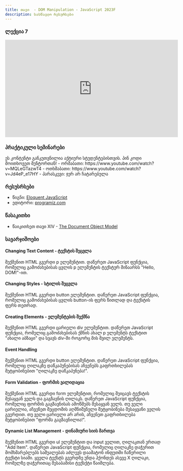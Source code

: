 ```yaml
---
title: თავი  - DOM Manipulation - JavaScript 2023F
description: სასწავლო რესურსები
---
```


### ლექცია 7

<iframe
  width="560"
  height="315"
  src="https://www.youtube.com/embed/ayyEXkWFWlU"
  title="YouTube video player"
  frameborder="0"
  allow="accelerometer; autoplay; clipboard-write; encrypted-media; gyroscope; picture-in-picture; web-share"
  allowfullscreen
></iframe>

### პრაქტიკული სემინარები

<Card>
  <PinCodeProtectedContent>
    <Locked>
      ეს კონტენტი განკუთვნილია აქტიური სტუდენტებისთვის. პინ კოდი მოითხოვეთ
      მენტორთან!
    </Locked>
    <Unlocked>
      - ორშაბათი: https://www.youtube.com/watch?v=MQLeGTazwT4 - ოთხშაბათი:
      https://www.youtube.com/watch?v=Jd4eP_e17HY - პარასკევი: ჯერ არ ჩატარებულა
    </Unlocked>
  </PinCodeProtectedContent>
</Card>

### რესუსრსები

- წიგნი: [Eloquent JavaScript](https://eloquentjavascript.net/)
- ედიტორი: [programiz.com](https://www.programiz.com/javascript/online-compiler/)

### წასაკითხი

- წაიკითხეთ თავი XIV - [The Document Object Model](https://eloquentjavascript.net/14_dom.html)

### სავარჯიშოები

#### Changing Text Content - ტექსტის შეცვლა

შექმენით HTML გვერდი p ელემენტით. დაწერეთ JavaScript ფუნქცია, რომელიც გამოძახებისას ცვლის p ელემენტის ტექსტურ შინაარსს "Hello, DOM!"-ით.

#### Changing Styles - სტილის შეცვლა

შექმენით HTML გვერდი button ელემენტით. დაწერეთ JavaScript ფუნქცია, რომელიც გამოძახებისას ცვლის button-ის ფერს წითლად და ტექსტის ფერს თეთრად.

#### Creating Elements - ელემენტების შექმნა

შექმენით HTML გვერდი ცარიელი div ელემენტით. დაწერეთ JavaScript ფუნქცია, რომელიც გამოძახებისას ქმნის ახალ p ელემენტს ტექსტით "ახალი აბზაცი" და სვავს div-ში როგორც მის შვილ ელემენტს.

#### Event Handling

შექმენით HTML გვერდი button ელემენტით. დაწერეთ JavaScript ფუნქცია, რომელიც ღილაკზე დაწკაპუნებისას აჩვენებს გაფრთხილებას შეტყობინებით "ღილაკზე დაწკაპუნება!".

#### Form Validation - ფორმის ვალიდაცია

შექმენით HTML გვერდი form ელემენტით, რომელიც შეიცავს ტექსტის შესაყვან ველს და გაგზავნის ღილაკს. დაწერეთ JavaScript ფუნქცია, რომელიც ფორმის გაგზავნისას ამოწმებს შესაყვან ველს. თუ ველი ცარიელია, აჩვენეთ შეცდომის აღმნიშვნელი შეტყობინება შესაყვანი ველის გვერდით. თუ ველი ცარიელი არ არის, აჩვენეთ გაფრთხილება შეტყობინებით "ფორმა გაგზავნილია!".

#### Dynamic List Management - დინამიური სიის მართვა

შექმენით HTML გვერდი ul ელემენტით და input ველით, ღილაკთან ერთად "Add Item". დაწერეთ JavaScript ფუნქცია, რომელიც ღილაკზე დაჭერით მომხმარებლებს საშუალებას აძლევს დაამატონ ინფუთში ჩაწერილი ტექსტი სიაში. ყველა ტექსტს გვერდზე უნდა ჰქონდეს ასევე X ღილაკი, რომელზე დაჭერითაც შესაბამისი ტექსქტი წაიშლება.
